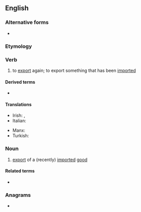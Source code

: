 ==English==

===Alternative forms===
* {{l|en|re-export}}

===Etymology===
{{prefix|re|export|lang=en}}

===Verb===
{{en-verb}}

# to [[export]] again; to export something that has been [[import]]ed

====Derived terms====
* {{l|en|reexportation}}

====Translations====
{{trans-top|to export again}}
* Irish: {{t|ga|athonnmhairigh}}, {{t|ga|atheaspórtáil}}
* Italian: {{t|it|riesportare}}
{{trans-mid}}
* Manx: {{t|gv|aa-assphurtee}}
* Turkish: {{t+|tr|reeksport}}
{{trans-bottom}}

===Noun===
{{en-noun}}

# {{lb|en|economics}} [[export]] of a (recently) [[import]]ed [[good]] {{qualifier|often not or hardly reworked}}

====Related terms====
* {{l|en|reexportation}}

===Anagrams===
* {{anagrams|en|exporter}}